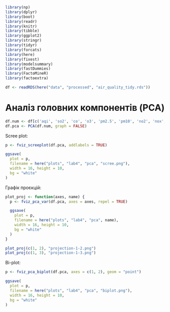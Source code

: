 ﻿

```r
library(np)
library(dplyr)
library(boot)
library(readr)
library(knitr)
library(tibble)
library(ggplot2)
library(stringr)
library(tidyr)
library(forcats)
library(here)
library(fixest)
library(modelsummary)
library(fastDummies)
library(FactoMineR)
library(factoextra)

df <- readRDS(here("data", "processed", "air_quality_tidy.rds"))
```

# Аналіз головних компонентів (PCA)
```r
df.num <- df[c('aqi', 'so2', 'co', 'o3', 'pm2.5', 'pm10', 'no2', 'nox', 'no', 'windspeed', 'winddirec')]
df.pca <- PCA(df.num, graph = FALSE)
```

Scree plot:

```r
p <- fviz_screeplot(df.pca, addlabels = TRUE)

ggsave(
  plot = p, 
  filename = here("plots", "lab4", "pca", "scree.png"), 
  width = 16, height = 10,
  bg = "white"
)
```


Графік проєкцій:

```r
plot_proj <- function(axes, name) {
  p <- fviz_pca_var(df.pca, axes = axes, repel = TRUE)

  ggsave(
    plot = p, 
    filename = here("plots", "lab4", "pca", name), 
    width = 16, height = 10,
    bg = "white"
  )
}
```


```r
plot_proj(c(1, 2), "projection-1-2.png")
plot_proj(c(1, 3), "projection-1-3.png")
```

Bi-plot:

```r
p <- fviz_pca_biplot(df.pca, axes = c(1, 2), geom = "point")

ggsave(
  plot = p, 
  filename = here("plots", "lab4", "pca", "biplot.png"), 
  width = 16, height = 10,
  bg = "white"
)
```
